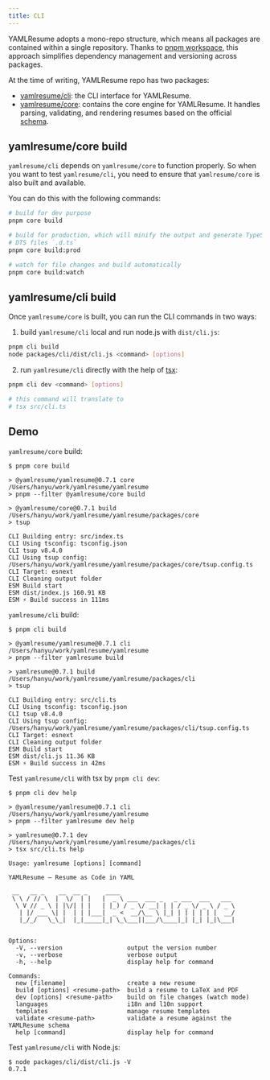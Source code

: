 ```yaml
---
title: CLI
---
```


YAMLResume adopts a mono-repo structure, which means all packages are contained
within a single repository. Thanks to [pnpm
workspace](https://pnpm.io/workspaces), this approach simplifies dependency
management and versioning across packages.

At the time of writing, YAMLResume repo has two packages:

- [yamlresume/cli](https://github.com/yamlresume/yamlresume/tree/main/packages/cli):
  the CLI interface for YAMLResume.
- [yamlresume/core](https://github.com/yamlresume/yamlresume/tree/main/packages/core):
  contains the core engine for YAMLResume. It handles parsing, validating, and
  rendering resumes based on the official [schema](/docs/compiler/schema).

## yamlresume/core build

`yamlresume/cli` depends on `yamlresume/core` to function properly. So when you
want to test `yamlresume/cli`, you need to ensure that `yamlresume/core` is also
built and available.

You can do this with the following commands:

```bash
# build for dev purpose
pnpm core build

# build for production, which will minify the output and generate TypeScript
# DTS files `.d.ts`
pnpm core build:prod

# watch for file changes and build automatically
pnpm core build:watch
```

## yamlresume/cli build

Once `yamlresume/core` is built, you can run the CLI commands in two ways:

1. build `yamlresume/cli` local and run node.js with `dist/cli.js`:

```bash
pnpm cli build
node packages/cli/dist/cli.js <command> [options]
```

2. run `yamlresume/cli` directly with the help of [tsx](https://tsx.is/):

```bash
pnpm cli dev <command> [options]

# this command will translate to
# tsx src/cli.ts
```

## Demo

`yamlresume/core` build:

```console
$ pnpm core build

> @yamlresume/yamlresume@0.7.1 core /Users/hanyu/work/yamlresume/yamlresume
> pnpm --filter @yamlresume/core build

> @yamlresume/core@0.7.1 build /Users/hanyu/work/yamlresume/yamlresume/packages/core
> tsup

CLI Building entry: src/index.ts
CLI Using tsconfig: tsconfig.json
CLI tsup v8.4.0
CLI Using tsup config: /Users/hanyu/work/yamlresume/yamlresume/packages/core/tsup.config.ts
CLI Target: esnext
CLI Cleaning output folder
ESM Build start
ESM dist/index.js 160.91 KB
ESM ⚡️ Build success in 111ms
```

`yamlresume/cli` build:

```console
$ pnpm cli build

> @yamlresume/yamlresume@0.7.1 cli /Users/hanyu/work/yamlresume/yamlresume
> pnpm --filter yamlresume build

> yamlresume@0.7.1 build /Users/hanyu/work/yamlresume/yamlresume/packages/cli
> tsup

CLI Building entry: src/cli.ts
CLI Using tsconfig: tsconfig.json
CLI tsup v8.4.0
CLI Using tsup config: /Users/hanyu/work/yamlresume/yamlresume/packages/cli/tsup.config.ts
CLI Target: esnext
CLI Cleaning output folder
ESM Build start
ESM dist/cli.js 11.36 KB
ESM ⚡️ Build success in 42ms
```

Test `yamlresume/cli` with tsx by `pnpm cli dev`:

```console
$ pnpm cli dev help

> @yamlresume/yamlresume@0.7.1 cli /Users/hanyu/work/yamlresume/yamlresume
> pnpm --filter yamlresume dev help

> yamlresume@0.7.1 dev /Users/hanyu/work/yamlresume/yamlresume/packages/cli
> tsx src/cli.ts help

Usage: yamlresume [options] [command]

YAMLResume — Resume as Code in YAML

 __   __ _    __  __ _     ____
 \ \ / // \  |  \/  | |   |  _ \ ___  ___ _   _ ___  ___   ___
  \ V // _ \ | |\/| | |   | |_) / _ \/ __| | | / _ \/ _ \ / _ \
   | |/ ___ \| |  | | |___|  _ <  __/\__ \ |_| | | | | | |  __/
   |_/_/   \_\_|  |_|_____|_| \_\___||___/\____|_| |_| |_|\___|


Options:
  -V, --version                  output the version number
  -v, --verbose                  verbose output
  -h, --help                     display help for command

Commands:
  new [filename]                 create a new resume
  build [options] <resume-path>  build a resume to LaTeX and PDF
  dev [options] <resume-path>    build on file changes (watch mode)
  languages                      i18n and l10n support
  templates                      manage resume templates
  validate <resume-path>         validate a resume against the YAMLResume schema
  help [command]                 display help for command
```

Test `yamlresume/cli` with Node.js:

```console
$ node packages/cli/dist/cli.js -V
0.7.1
```
